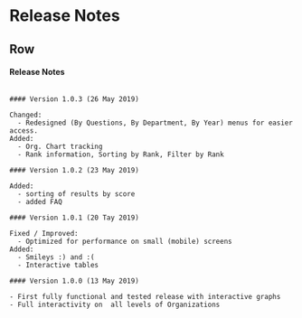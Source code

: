 
Release Notes {data-orientation=rows, data-navmenu="Help"}
=====================================  
## Row

#### Release Notes 

```

#### Version 1.0.3 (26 May 2019)

Changed:
  - Redesigned (By Questions, By Department, By Year) menus for easier access. 
Added:
  - Org. Chart tracking 
  - Rank information, Sorting by Rank, Filter by Rank

#### Version 1.0.2 (23 May 2019)

Added:
  - sorting of results by score
  - added FAQ

#### Version 1.0.1 (20 Tay 2019)

Fixed / Improved: 
  - Optimized for performance on small (mobile) screens
Added: 
  - Smileys :) and :(
  - Interactive tables

#### Version 1.0.0 (13 May 2019)

- First fully functional and tested release with interactive graphs 
- Full interactivity on  all levels of Organizations


```